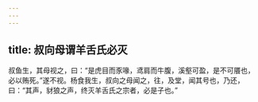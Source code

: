 ```yaml
---
---
---
```

title: 叔向母谓羊舌氏必灭
---


叔鱼生，其母视之，曰：“是虎目而豕喙，鸢肩而牛腹，溪壑可盈，是不可餍也，必以贿死。”遂不视。杨食我生，叔向之母闻之，往，及堂，闻其号也，乃还，曰：“其声，豺狼之声，终灭羊舌氏之宗者，必是子也。”

